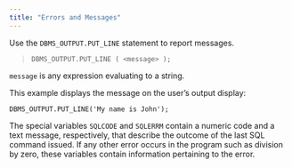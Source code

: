 ```yaml
---
title: "Errors and Messages"
---
```


Use the `DBMS_OUTPUT.PUT_LINE` statement to report messages.

> `DBMS_OUTPUT.PUT_LINE ( <message> );`

`message` is any expression evaluating to a string.

This example displays the message on the user’s output display:

``` text
DBMS_OUTPUT.PUT_LINE('My name is John');
```

The special variables `SQLCODE` and `SQLERRM` contain a numeric code and a text message, respectively, that describe the outcome of the last SQL command issued. If any other error occurs in the program such as division by zero, these variables contain information pertaining to the error.
